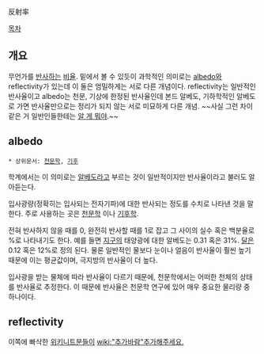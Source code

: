 反射率

[[목차]]
== 개요 ==
무언가를 [[반사]]하는 [[비율]]. 밑에서 볼 수 있듯이 과학적인 의미로는 [[알베도|albedo]]와 reflectivity가 있는데 이 둘은 엄밀하게는 서로 다른 개념이다. reflectivity는 일반적인 반사율이고 albedo는 천문, 기상에 한정된 반사율인데 본드 알베도, 기하학적인 알베도로 가면 반사율만으로는 정리가 되지 않는 서로 미묘하게 다른 개념. ~~사실 그런 차이같은 거 일반인들한테는 [[알 게 뭐야]].~~

== albedo ==
 * 상위문서: [[천문학]], [[기후]]

학계에서는 이 의미로는 [[알베도]]라고 부르는 것이 일반적이지만 반사율이라고 불러도 알아듣는다.

입사광량(정확히는 입사되는 전자기파)에 대한 반사되는 정도를 수치로 나타낸 것을 말한다. 주로 사용하는 곳은 [[천문학]] 이나 [[기후]]학.

전혀 반사하지 않을 때를 0, 완전히 반사할 때를 1로 잡고 그 사이의 실수 혹은 백분율로 %로 나타내기도 한다. 예를 들면 [[지구]]의 태양광에 대한 알베도는 0.31 혹은 31%. [[달]]은 0.12 혹은 12%로 정의 된다. 물론 일반적인 물보다 눈이나 얼음이 반사율이 훨씬 높기 때문에 이는 평균값이며, 극지방의 반사율이 더 높다.

입사광을 받는 물체에 따라 반사율이 다르기 때문에, 천문학에서는 어떠한 천체의 상태를 반사율로 추정한다. 이 때문에 반사율은 천문학 연구에 있어 매우 중요한 물리량 중 하나이다.

== reflectivity ==
이쪽에 빠삭한 [[위키니트]]분들이 [[wiki:"추가바람"추가해주세요.]]
